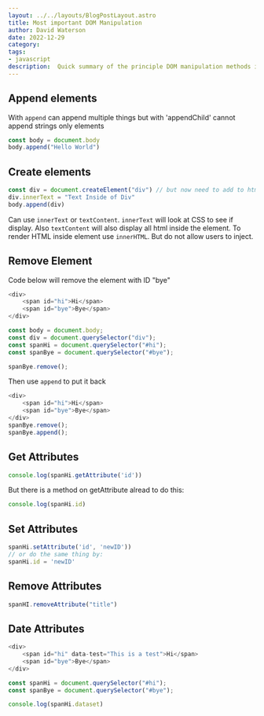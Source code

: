 ```yaml
---
layout: ../../layouts/BlogPostLayout.astro
title: Most important DOM Manipulation
author: David Waterson
date: 2022-12-29
category: 
tags:
- javascript
description:  Quick summary of the principle DOM manipulation methods in Javascript
---
```


## Append elements

With `append` can append multiple things but with 'appendChild' cannot append strings only elements
```js
const body = document.body
body.append("Hello World")

```
## Create elements

```js
const div = document.createElement("div") // but now need to add to html
div.innerText = "Text Inside of Div"
body.append(div)
```
Can use `innerText` or `textContent`. `innerText` will look at CSS to see if display. Also `textContent` will also display all html inside the element.
To render HTML inside element use `innerHTML`. But do not allow users to inject.

## Remove Element

Code below will remove the element with ID "bye"

```js
<div>
    <span id="hi">Hi</span>
    <span id="bye">Bye</span>
</div>

const body = document.body;
const div = document.querySelector("div");
const spanHi = document.querySelector("#hi");
const spanBye = document.querySelector("#bye");

spanBye.remove();
```
Then use `append` to put it back
```js
<div>
    <span id="hi">Hi</span>
    <span id="bye">Bye</span>
</div>
spanBye.remove();
spanBye.append();
```

## Get Attributes

```js
console.log(spanHi.getAttribute('id'))
```

But there is a method on getAttribute alread to do this:

```js
console.log(spanHi.id)
```
## Set Attributes

```js
spanHi.setAttribute('id', 'newID'))
// or do the same thing by:
spanHi.id = 'newID'
```

## Remove Attributes

```js
spanHI.removeAttribute("title")
```

## Date Attributes
```js
<div>
    <span id="hi" data-test="This is a test">Hi</span>
    <span id="bye">Bye</span>
</div>

const spanHi = document.querySelector("#hi");
const spanBye = document.querySelector("#bye");

console.log(spanHi.dataset)
```